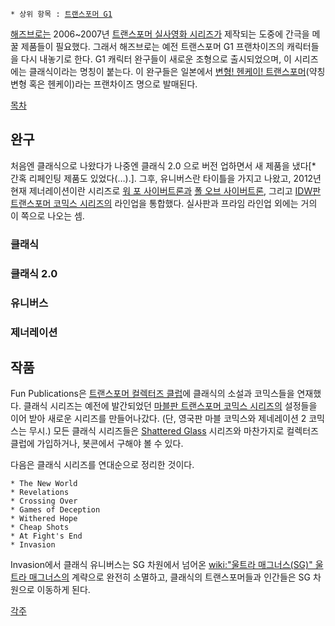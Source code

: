  * 상위 항목 : [[트랜스포머 G1]]

[[해즈브로]]는 2006~2007년 [[트랜스포머 실사영화 시리즈]]가 제작되는 도중에 간극을 메꿀 제품들이 필요했다. 그래서 해즈브로는 예전 트랜스포머 G1 프랜차이즈의 캐릭터들을 다시 내놓기로 한다. G1 캐릭터 완구들이 새로운 조형으로 출시되었으며, 이 시리즈에는 클래식이라는 명칭이 붙는다. 이 완구들은 일본에서 [[변형! 헨케이! 트랜스포머]](약칭 변형 혹은 헨케이)라는 프랜차이즈 명으로 발매된다.


[[목차]]


== 완구 ==
처음엔 클래식으로 나왔다가 나중엔 클래식 2.0 으로 버전 업하면서 새 제품을 냈다[* 간혹 리페인팅 제품도 있었다(…).].
그후, 유니버스란 타이틀을 가지고 나왔고, 2012년 현재 제너레이션이란 시리즈로 [[워 포 사이버트론]]과 [[폴 오브 사이버트론]], 그리고 [[IDW판 트랜스포머 코믹스 시리즈]]의 라인업을 통합했다. 실사판과 프라임 라인업 외에는 거의 이 쪽으로 나오는 셈.

=== 클래식 ===

=== 클래식 2.0 ===

=== 유니버스 ===

=== 제너레이션 ===

== 작품 ==
Fun Publications은 [http://www.transformersclub.com/ 트랜스포머 컬렉터즈 클럽]에 클래식의 소설과 코믹스들을 연재했다. 클래식 시리즈는 예전에 발간되었던 [[마블판 트랜스포머 코믹스 시리즈]]의 설정들을 이어 받아 새로운 시리즈를 만들어나갔다. (단, 영국판 마블 코믹스와 제네레이션 2 코믹스는 무시.) 모든 클래식 시리즈들은 [[Shattered Glass]] 시리즈와 마찬가지로 컬렉터즈 클럽에 가입하거나, 봇콘에서 구해야 볼 수 있다.

다음은 클래식 시리즈를 연대순으로 정리한 것이다.

 * The New World
 * Revelations
 * Crossing Over
 * Games of Deception
 * Withered Hope
 * Cheap Shots
 * At Fight's End
 * Invasion

Invasion에서 클래식 유니버스는 SG 차원에서 넘어온 [[wiki:"울트라 매그너스(SG)" 울트라 매그너스]]의 계략으로 완전히 소멸하고, 클래식의 트랜스포머들과 인간들은 SG 차원으로 이동하게 된다.

[[각주]]
